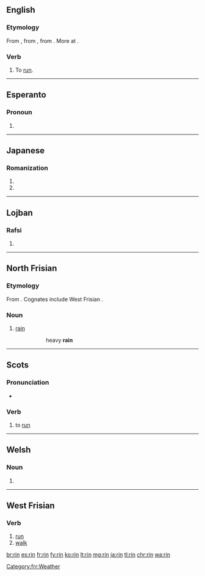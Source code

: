 {{also|Rin|-rin}}
==English==

===Etymology===
From {{etyl|enm|en}} {{m|enm|rinnen}}, from {{etyl|ang|en}} {{m|ang|rinnan||to run}}, from {{etyl|gem-pro|en}} {{m|gem-pro|*rinnaną||to run}}. More at {{l|en|run}}.

===Verb===
{{en-verb|rins|rinning|ran|run}}

# {{label|en|ambitransitive|dialectal}} To [[run]].

----

==Esperanto==

===Pronoun===
{{head|eo|pronoun form}}

# {{eo-form of|ri|n-pron}}

----

==Japanese==

===Romanization===
{{ja-romaji}}

# {{ja-romanization of|りん}}
# {{ja-romanization of|リン}}

----

==Lojban==

===Rafsi===
{{jbo-rafsi}}

# {{jbo-rafsi of|krinu}}

----

==North Frisian==

===Etymology===
From {{etyl|ofs|frr}} {{m|ofs|rein}}. Cognates include West Frisian {{m|fy|rein}}.

===Noun===
{{head|frr|noun|g=m}}

# {{label|frr|Föhr-Amrum dialect}} [[rain]]
#: {{lang|frr|en smitjenen '''rin'''}}
#:: heavy '''rain'''
#: {{ux|frr|Det liket efter '''rin'''.|It looks like '''rain'''.}}

[[Category:frr:Weather]]

----

==Scots==

===Pronunciation===
* {{IPA|/rɪn/|lang=sco}}

===Verb===
{{sco-verb|rins|rinnin|run|run}}

# {{label|sco|South Scots}} to [[run]]

----

==Welsh==

===Noun===
{{head|cy|mutated noun}}

# {{soft mutation of|rhin|lang=cy}}

----

==West Frisian==

===Verb===
{{head|fy|verb form}}

# [[run]]
# [[walk]]

[[br:rin]]
[[es:rin]]
[[fr:rin]]
[[fy:rin]]
[[ko:rin]]
[[lt:rin]]
[[mg:rin]]
[[ja:rin]]
[[tl:rin]]
[[chr:rin]]
[[wa:rin]]